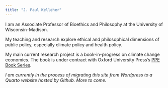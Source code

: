 ```yaml
---
title: "J. Paul Kelleher"
---
```


I am an Associate Professor of Bioethics and Philosophy at the University of Wisconsin--Madison.

My teaching and research explore ethical and philosophical dimensions of public policy, especially climate policy and health policy.

My main current research project is a book-in-progress on climate change economics. The book is under contract with Oxford University Press's [PPE Book Series](https://ppebookseries.org/).

*I am currently in the process of migrating this site from Wordpress to a Quarto website hosted by Github. More to come.*
